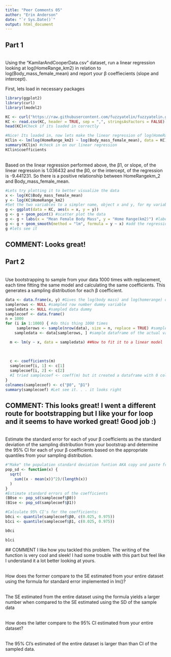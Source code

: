 ```yaml
---
title: "Peer Comments 05"
author: "Erin Anderson"
date: "`r Sys.Date()`"
output: html_document
---
```



## Part 1
</br>Using the “KamilarAndCooperData.csv” dataset, run a linear regression looking at log(HomeRange_km2) in relation to log(Body_mass_female_mean) and report your β coeffiecients (slope and intercept).</br>

First, lets load in necessary packages
```r
library(ggplot2)
library(curl)
library(lmodel2)
```

```r
KC <- curl("https://raw.githubusercontent.com/fuzzyatelin/fuzzyatelin.github.io/master/AN588_Fall23/KamilarAndCooperData.csv")
KC <- read.csv(KC, header = TRUE, sep = ",", stringsAsFactors = FALSE)
head(KC)#Check if its loaded in correctly
```
```r
#Nice! Its loaded in, now lets make the linear regression of log(HomeRange_km2) in relation to log(Body_mass_female_mean). . . seems easy enough
KClin <- lm(log(HomeRange_km2) ~ log(Body_mass_female_mean), data = KC) #linear regression model y ~ x, homerange in realtion to body mass
summary(KClin) #check in on our linear regression
KClin$coefficients
```
</br>Based on the linear regression performed above, the β1, or slope, of the linear regression is 1.036432 and the β0, or the intercept, of the regression is -9.441231. So there is a positive relationship between HomeRangekm_2 and Body_mass_female_mean.</br>

```r
#Lets try plotting it to better visualize the data
x <- log(KC$Body_mass_female_mean)
y <- log(KC$HomeRange_km2)
#Set the two variables to a simpler name, object x and y, for my variables
g <- ggplot(data = KC, aes(x = x, y = y)) 
g <- g + geom_point() #scatter plot the data
g <- g + labs(x = "Mean Female Body Mass", y = "Home Range(km2)") #label them because just having them as x and y
g <- g + geom_smooth(method = "lm", formula = y ~ x) #add the regression line
g #lets see it
```
## COMMENT: Looks great! 
## Part 2
</br>Use bootstrapping to sample from your data 1000 times with replacement, each time fitting the same model and calculating the same coefficients. This generates a sampling distribution for each β coefficient.</br>

```r
data <- data.frame(x, y) #Gives the log(body mass) and log(homerange) of dataset
samplerows <- NULL #sampled row number dummy variable
sampledata <- NULL #sampled data dummy
samplecoef <- data.frame()
n = 1000
for (i in 1:1000) { #do this thing 1000 times
     samplerows <- sample(nrow(data), size = n, replace = TRUE) #sample a number corresponding to a row, with replacement to get 1000 rows
    sampledata <- data[samplerows, ] #sample dataframe of the actual values

  m <- lm(y ~ x, data = sampledata) ##Now to fit it to a linear model
  
        
  
  c <- coefficients(m)
  samplecoef[i, 1] <- c[1]
  samplecoef[i, 2] <- c[2]
  #I tried samplecoef <- coeff(m) but it created a dataframe with 0 columns and 1000 rows, had to do it a more rudimentary and longer way
}
colnames(samplecoef) <- c("β0", "β1")
summary(samplecoef) #Let see it. . . it looks right
```
## COMMENT: This looks great! I went a different route for bootstrapping but I like your for loop and it seems to have worked great! Good job :)

</br>Estimate the standard error for each of your β coefficients as the standard deviation of the sampling distribution from your bootstrap and determine the 95% CI for each of your β coefficients based on the appropriate quantiles from your sampling distribution.</br>
```r
#"Make" the population standard deviation funtion AKA copy and paste from my previous HW assignment.
pop_sd <- function(x) {
  sqrt(
    sum((x - mean(x))^2)/(length(x))
  )
} 
#Estimate standard errors of the coefficients
(B0se <- pop_sd(samplecoef$β0))
(B1se <- pop_sd(samplecoef$β1))

#Calculate 95% CI's for the coefficients:
b0ci <- quantile(samplecoef$β0, c(0.025, 0.975))
b1ci <- quantile(samplecoef$β1, c(0.025, 0.975))

b0ci

b1ci

```
 ## COMMENT I like how you tackled this problem. The writing of the function is very cool and sleek! I had some trouble with this part but feel like I understand it a lot better looking at yours.
 
</br>How does the former compare to the SE estimated from your entire dataset using the formula for standard error implemented in lm()?

</br>The SE estimated from the entire dataset using the formula yields a larger number when compared to the SE estimated using the SD of the sample data

</br>How does the latter compare to the 95% CI estimated from your entire dataset?

</br>The 95% CI's estimated of the entire dataset is larger than than CI of the sampled data.